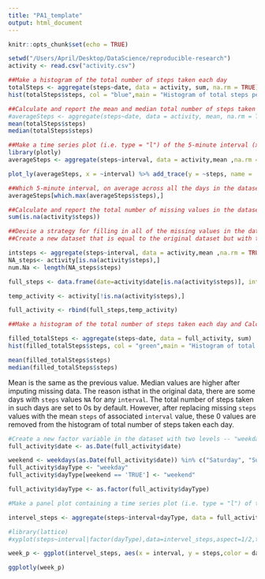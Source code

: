 ```yaml
---
title: "PA1_template"
output: html_document
---
```


```r
knitr::opts_chunk$set(echo = TRUE)
```

```r
setwd("/Users/April/Desktop/DataScience/reproducible-research")
activity <- read.csv("activity.csv")

```

```r
##Make a histogram of the total number of steps taken each day
totalSteps <- aggregate(steps~date, data = activity, sum, na.rm = TRUE)
hist(totalSteps$steps, col = "blue",main = "Histogram of total steps per day", xlab = "Total Steps", ylim = c(0,30))

##Calculate and report the mean and median total number of steps taken per day
#averageSteps <- aggregate(steps~date, data = activity, mean, na.rm = TRUE)
mean(totalSteps$steps)
median(totalSteps$steps)

```
```r
##Make a time series plot (i.e. type = "l") of the 5-minute interval (x-axis) and the average number of steps taken, averaged across all days (y-axis)
library(plotly)
averageSteps <- aggregate(steps~interval, data = activity,mean ,na.rm = TRUE)

plot_ly(averageSteps, x = ~interval) %>% add_trace(y = ~steps, name = 'Average steps',mode = 'lines')

##Which 5-minute interval, on average across all the days in the dataset, contains the maximum number of steps?
averageSteps[which.max(averageSteps$steps),]

```

```r

##Calculate and report the total number of missing values in the dataset (i.e. the total number of rows with NAs)
sum(is.na(activity$steps))

##Devise a strategy for filling in all of the missing values in the dataset. The strategy does not need to be sophisticated. For example, you could use the mean/median for that day, or the mean for that 5-minute interval, etc.
##Create a new dataset that is equal to the original dataset but with the missing data filled in.

intsteps <- aggregate(steps~interval, data = activity,mean ,na.rm = TRUE)
NA_steps<- activity[is.na(activity$steps),]
num.Na <- length(NA_steps$steps)

full_steps <- data.frame(date=activity$date[is.na(activity$steps)], interval = activity$interval[is.na(activity$steps)],steps=intsteps[match(intsteps$interval,activity$interval[is.na(activity$steps)]),2])

temp_activity <- activity[!is.na(activity$steps),]

full_activity <- rbind(full_steps,temp_activity)

##Make a histogram of the total number of steps taken each day and Calculate and report the mean and median total number of steps taken per day. Do these values differ from the estimates from the first part of the assignment? What is the impact of imputing missing data on the estimates of the total daily number of steps?

filled_totalSteps <- aggregate(steps~date, data = full_activity, sum)
hist(filled_totalSteps$steps, col = "green",main = "Histogram of total steps per day(Full data)", xlab = "Total Steps", ylim = c(0,40))

mean(filled_totalSteps$steps)
median(filled_totalSteps$steps)

```
Mean is the same as the previous value. Median values are higher after imputing missing data. 
The reason isthat in the original data, there are some days with `steps` values `NA` for 
any `interval`. 
The total number of steps taken in such days are set to 0s by
default. However, after replacing missing `steps` values with the mean `steps`
of associated `interval` value, these 0 values are removed from the histogram
of total number of steps taken each day.

```r
#Create a new factor variable in the dataset with two levels -- "weekday" and "weekend" indicating whether a given date is a weekday or weekend day.
full_activity$date <- as.Date(full_activity$date)

weekend <- weekdays(as.Date(full_activity$date)) %in% c("Saturday", "Sunday")
full_activity$dayType <- "weekday"
full_activity$dayType[weekend == 'TRUE'] <- "weekend"

full_activity$dayType <- as.factor(full_activity$dayType)

#Make a panel plot containing a time series plot (i.e. type = "l") of the 5-minute interval (x-axis) and the average number of steps taken, averaged across all weekday days or weekend days (y-axis). 

intervel_steps <- aggregate(steps~interval+dayType, data = full_activity,mean,na.rm = TRUE)

#library(lattice)
#xyplot(steps~interval|factor(dayType),data=intervel_steps,aspect=1/2,type="l")

week_p <- ggplot(intervel_steps, aes(x = interval, y = steps,color = dayType)) + ylab("Number of Steps") + ggtitle("Activity patterns between weekdays and weekends.")+ theme(plot.title = element_text(lineheight=.8, face="bold"))+geom_line() + facet_grid(dayType~.)

ggplotly(week_p)
```

